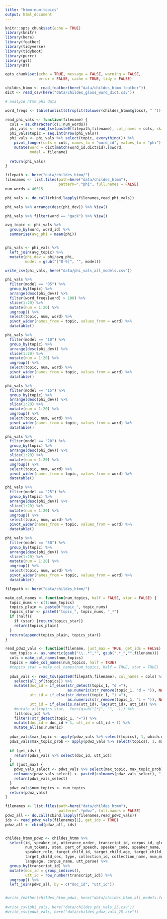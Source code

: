 ```yaml
---
title: "htmm-num-topics"
output: html_document
---
```


```r
knitr::opts_chunk$set(echo = TRUE)
library(knitr)
library(here)
library(feather)
library(tidyverse)
library(tidyboot)
library(purrr)
library(gsl)
library(DT)

opts_chunk$set(echo = TRUE, message = FALSE, warning = FALSE, 
               error = FALSE, cache = TRUE, tidy = FALSE)
```

```r
childes_htmm <- read_feather(here("data/childes_htmm.feather"))
dict <- read_csv(here("data/childes_gloss_word_dict.csv"))
```


```r
# analyze htmm phi data

word_freqs <- table(unlist(strsplit(tolower(childes_htmm$gloss), " ")))

read_phi_vals <- function(filename) {
  cols = as.character(c(1:num_words))
  phi_vals <- read_tsv(paste0(filepath,filename), col_names = cols, skip = 1)
  phi_vals$topic = seq.int(nrow(phi_vals))
  phi_vals <- phi_vals %>% select(topic, everything()) %>%
    pivot_longer(cols = cols, names_to = "word_id", values_to = "phi") %>%
    mutate(word = dict[match(word_id,dict$id),]$word,
           model = filename)
  
  return(phi_vals)
}

filepath <- here("data/childes_htmm/")
filenames <- list.files(path=here("data/childes_htmm"),
                        pattern=".*phi", full.names = FALSE)
num_words = 46515

phi_vals <- do.call(rbind,lapply(filenames,read_phi_vals))

phi_vals %>% arrange(desc(phi_dev)) %>% View()

phi_vals %>% filter(word == "gack") %>% View()

avg_topic <- phi_vals %>%
  group_by(word, word_id) %>%
  summarise(avg_phi = mean(phi))


phi_vals <- phi_vals %>%
  left_join(avg_topic) %>%
  mutate(phi_dev = phi/avg_phi,
         model = gsub("[^0-9]", "", model))

write_csv(phi_vals, here("data/phi_vals_all_models.csv"))
```

```r

phi_vals %>%
  filter(model == "05") %>%
  group_by(topic) %>%
  arrange(desc(phi_dev)) %>%
  filter(word_freqs[word] > 100) %>%
  slice(1:20) %>%
  mutate(num = 1:20) %>%
  ungroup() %>%
  select(topic, num, word) %>%
  pivot_wider(names_from = topic, values_from = word) %>%
  datatable()

phi_vals %>%
  filter(model == "10") %>%
  group_by(topic) %>%
  arrange(desc(phi_dev)) %>%
  slice(1:20) %>%
  mutate(num = 1:20) %>%
  ungroup() %>%
  select(topic, num, word) %>%
  pivot_wider(names_from = topic, values_from = word) %>%
  datatable()

phi_vals %>%
  filter(model == "15") %>%
  group_by(topic) %>%
  arrange(desc(phi_dev)) %>%
  slice(1:20) %>%
  mutate(num = 1:20) %>%
  ungroup() %>%
  select(topic, num, word) %>%
  pivot_wider(names_from = topic, values_from = word) %>%
  datatable()

phi_vals %>%
  filter(model == "20") %>%
  group_by(topic) %>%
  arrange(desc(phi_dev)) %>%
  slice(1:20) %>%
  mutate(num = 1:20) %>%
  ungroup() %>%
  select(topic, num, word) %>%
  pivot_wider(names_from = topic, values_from = word) %>%
  datatable()

phi_vals %>%
  filter(model == "25") %>%
  group_by(topic) %>%
  arrange(desc(phi_dev)) %>%
  slice(1:20) %>%
  mutate(num = 1:20) %>%
  ungroup() %>%
  select(topic, num, word) %>%
  pivot_wider(names_from = topic, values_from = word) %>%
  datatable()

phi_vals %>%
  filter(model == "30") %>%
  group_by(topic) %>%
  arrange(desc(phi_dev)) %>%
  slice(1:20) %>%
  mutate(num = 1:20) %>%
  ungroup() %>%
  select(topic, num, word) %>%
  pivot_wider(names_from = topic, values_from = word) %>%
  datatable()
```


```r

filepath <- here("data/childes_htmm/")

make_col_names <- function(num_topics, half = FALSE, star = FALSE) {
  topic_nums <- c(1:num_topics)
  topics_plain <- paste0("topic_", topic_nums)
  topics_star <- paste0("topic_", topic_nums, "_*")
  if (half){
    if (star) {return(topics_star)}
    return(topics_plain)
  }
  return(append(topics_plain, topics_star))
}

read_pdwz_vals <- function(filename, just_max = TRUE, get_ids = FALSE) {
  num_topics <- as.numeric(gsub("\\..*","", gsub(".*_","",filename)))
  cols = make_col_names(num_topics)
  topics = make_col_names(num_topics, half = TRUE)
  #topics_star = make_col_names(num_topics, half = TRUE, star = TRUE)
  
  pdwz_vals <- read_tsv(paste0(filepath,filename), col_names = cols) %>%
    select(all_of(topics)) %>%
    mutate(doc_id = if_else(str_detect(topic_1, "d ="), 
                            as.numeric(str_remove(topic_1, "d = ")), NA_real_),
           utt_id = if_else(str_detect(topic_1, "i ="), 
                            as.numeric(str_remove(topic_1, "i = ")), NA_real_),
           utt_id = if_else(is.na(utt_id), lag(utt_id), utt_id)) %>%
    #mutate_at(topics_star,  funs(gsub("[*]", "", .))) %>%
    fill(doc_id) %>%
    filter(!str_detect(topic_1, "=")) %>%
    mutate(doc_id = doc_id + 1, utt_id = utt_id + 1) %>%
    mutate_all(as.numeric)
  
  pdwz_vals$max_topic <- apply(pdwz_vals %>% select(topics), 1, which.max)
  pdwz_vals$max_topic_prob <- apply(pdwz_vals %>% select(topics), 1, max)
  
  if (get_ids) {
    return(pdwz_vals %>% select(doc_id, utt_id))
  }
  if (just_max) {
    pdwz_vals_select <- pdwz_vals %>% select(max_topic, max_topic_prob)
    colnames(pdwz_vals_select) <- paste0(colnames(pdwz_vals_select), "_", num_topics)
    return(pdwz_vals_select)
  }
  pdwz_vals$num_topics <- num_topics
  return(pdwz_vals)
}

filenames <- list.files(path=here("data/childes_htmm"),
                        pattern=".*pdwz", full.names = FALSE)
pdwz_all <- do.call(cbind,lapply(filenames,read_pdwz_vals))
ids <- read_pdwz_vals(filenames[1], get_ids = TRUE)
pdwz_all <- cbind(pdwz_all, ids)


childes_htmm_pdwz <- childes_htmm %>%
  select(id, speaker_id, utterance_order, transcript_id, corpus_id, gloss,
         num_tokens, stem, part_of_speech, speaker_code, speaker_name,
         speaker_role, target_child_id, target_child_age, target_child_name,
         target_child_sex, type, collection_id, collection_name, num_morphemes,
         language, corpus_name, utt_parse) %>%
  group_by(transcript_id) %>%
  mutate(doc_id = group_indices(),
         utt_id = row_number(transcript_id)) %>%
  ungroup() %>%
  left_join(pdwz_all, by = c("doc_id", "utt_id"))


#write_feather(childes_htmm_pdwz, here("data/childes_htmm_all_models.feather"))
  
#write_csv(phi_vals, here("data/childes_phi_vals_25.csv"))
#write_csv(pdwz_vals, here("data/childes_pdwz_vals_25.csv"))
```